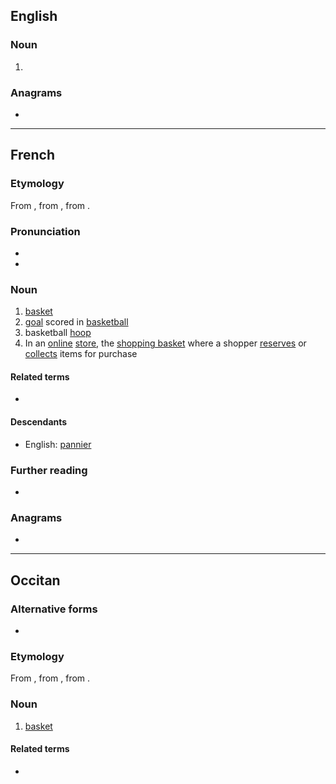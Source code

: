 ==English==

===Noun===
{{en-noun}}

# {{obsolete form of|pannier|lang=en}}

===Anagrams===
* {{anagrams|en|Napier|arpine|rapine}}

----

==French==

===Etymology===
From {{inh|fr|fro|-}}, from {{inh|fr|la|pānārium||breadbasket}}, from {{m|la|pānis|t=bread}}.

===Pronunciation===
* {{audio|Fr-panier.ogg|audio|lang=fr}}
* {{IPA|/pa.nje/|lang=fr}}

===Noun===
{{fr-noun|m}}

# [[basket]]
# [[goal]] scored in [[basketball]]
# basketball [[hoop]]
# In an [[online]] [[store]], the [[shopping basket]] where a shopper [[reserves]] or [[collects]] items for purchase

====Related terms====
* {{l|fr|pain}}

====Descendants====
* English: [[pannier]]

===Further reading===
* {{R:TLFi}}

===Anagrams===
* {{l|fr|pinera}}

----

==Occitan==

===Alternative forms===
* {{l|oc|pannier}}

===Etymology===
From {{inh|oc|pro|-}}, from {{inh|oc|la|pānārium||breadbasket}}, from {{m|la|pānis|t=bread}}.

===Noun===
{{oc-noun|m}}

# [[basket]]

====Related terms====
* {{l|oc|pan}}